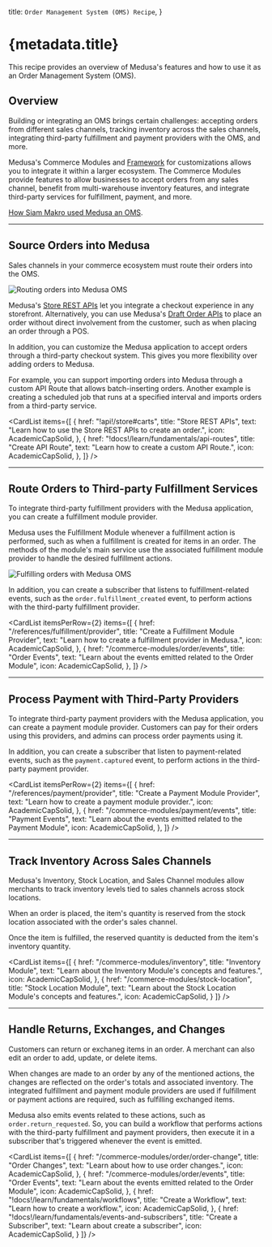 
  title: `Order Management System (OMS) Recipe`,
}

# {metadata.title}

This recipe provides an overview of Medusa's features and how to use it as an Order Management System (OMS).

## Overview

Building or integrating an OMS brings certain challenges: accepting orders from different sales channels, tracking inventory across the sales channels, integrating third-party fulfillment and payment providers with the OMS, and more.

Medusa's Commerce Modules and [Framework](!docs!/learn/fundamentals/framework) for customizations allows you to integrate it within a larger ecosystem. The Commerce Modules provide features to allow businesses to accept orders from any sales channel, benefit from multi-warehouse inventory features, and integrate third-party services for fulfillment, payment, and more.

<Note title="Related use-case">

[How Siam Makro used Medusa an OMS](https://medusajs.com/blog/makro-pro/).

</Note>

---

## Source Orders into Medusa

Sales channels in your commerce ecosystem must route their orders into the OMS.

![Routing orders into Medusa OMS](https://res.cloudinary.com/dza7lstvk/image/upload/v1709032160/Medusa%20Book/oms-orders_zf5ta9.jpg)

Medusa's [Store REST APIs](!api!/store) let you integrate a checkout experience in any storefront. Alternatively, you can use Medusa's [Draft Order APIs](!api!/admin#draft-orders) to place an order without direct involvement from the customer, such as when placing an order through a POS.

In addition, you can customize the Medusa application to accept orders through a third-party checkout system. This gives you more flexibility over adding orders to Medusa.

For example, you can support importing orders into Medusa through a custom API Route that allows batch-inserting orders. Another example is creating a scheduled job that runs at a specified interval and imports orders from a third-party service.

<CardList items={[
  {
    href: "!api!/store#carts",
    title: "Store REST APIs",
    text: "Learn how to use the Store REST APIs to create an order.",
    icon: AcademicCapSolid,
  },
  {
    href: "!docs!/learn/fundamentals/api-routes",
    title: "Create API Route",
    text: "Learn how to create a custom API Route.",
    icon: AcademicCapSolid,
  },
]} />

<Card
  href="!docs!/learn/fundamentals/scheduled-jobs"
  title="Create Scheduled Jobs"
  text="Learn how to create a scheduled job."
  icon={AcademicCapSolid}
  className="mt-1"
/>

---

## Route Orders to Third-party Fulfillment Services

To integrate third-party fulfillment providers with the Medusa application, you can create a fulfillment module provider.

Medusa uses the Fulfillment Module whenever a fulfillment action is performed, such as when a fulfillment is created for items in an order. The methods of the module's main service use the associated fulfillment module provider to handle the desired fulfillment actions.

![Fulfilling orders with Medusa OMS](https://res.cloudinary.com/dza7lstvk/image/upload/v1709032184/Medusa%20Book/oms-fulfillment_qfrpdd.jpg)

In addition, you can create a subscriber that listens to fulfillment-related events, such as the `order.fulfillment_created` event, to perform actions with the third-party fulfillment provider.

<CardList itemsPerRow={2} items={[
  {
    href: "/references/fulfillment/provider",
    title: "Create a Fulfillment Module Provider",
    text: "Learn how to create a fulfillment provider in Medusa.",
    icon: AcademicCapSolid,
  },
  {
    href: "/commerce-modules/order/events",
    title: "Order Events",
    text: "Learn about the events emitted related to the Order Module",
    icon: AcademicCapSolid,
  },
]} />

<Card
  href="!docs!/learn/fundamentals/events-and-subscribers"
  title="Create a Subscriber"
  text="Learn about create a subscriber"
  icon={AcademicCapSolid}
  className="mt-1"
/>

---

## Process Payment with Third-Party Providers

To integrate third-party payment providers with the Medusa application, you can create a payment module provider. Customers can pay for their orders using this providers, and admins can process order payments using it.

In addition, you can create a subscriber that listen to payment-related events, such as the `payment.captured` event, to perform actions in the third-party payment provider.

<CardList itemsPerRow={2} items={[
  {
    href: "/references/payment/provider",
    title: "Create a Payment Module Provider",
    text: "Learn how to create a payment module provider.",
    icon: AcademicCapSolid,
  },
  {
    href: "/commerce-modules/payment/events",
    title: "Payment Events",
    text: "Learn about the events emitted related to the Payment Module",
    icon: AcademicCapSolid,
  },
]} />

<Card
  href="!docs!/learn/fundamentals/events-and-subscribers"
  title="Create a Subscriber"
  text="Learn about create a subscriber"
  icon={AcademicCapSolid}
  className="mt-1"
/>

---

## Track Inventory Across Sales Channels

Medusa's Inventory, Stock Location, and Sales Channel modules allow merchants to track inventory levels tied to sales channels across stock locations.

When an order is placed, the item's quantity is reserved from the stock location associated with the order's sales channel.

Once the item is fulfilled, the reserved quantity is deducted from the item's inventory quantity.

<CardList items={[
  {
    href: "/commerce-modules/inventory",
    title: "Inventory Module",
    text: "Learn about the Inventory Module's concepts and features.",
    icon: AcademicCapSolid,
  },
  {
    href: "/commerce-modules/stock-location",
    title: "Stock Location Module",
    text: "Learn about the Stock Location Module's concepts and features.",
    icon: AcademicCapSolid,
  }
]} />

<Card
  href="/commerce-modules/sales-channel"
  title="Sales Channel Module"
  text="Learn about the Sales Channel Module's concepts and features."
  icon={AcademicCapSolid}
  className="mt-1"
/>

---

## Handle Returns, Exchanges, and Changes

Customers can return or exchaneg items in an order. A merchant can also edit an order to add, update, or delete items.

When changes are made to an order by any of the mentioned actions, the changes are reflected on the order's totals and associated inventory. The integrated fulfillment and payment module providers are used if fulfillment or payment actions are required, such as fulfilling exchanged items.

Medusa also emits events related to these actions, such as `order.return_requested`. So, you can build a workflow that performs actions with the third-party fulfillment and payment providers, then execute it in a subscriber that's triggered whenever the event is emitted.

<CardList items={[
  {
    href: "/commerce-modules/order/order-change",
    title: "Order Changes",
    text: "Learn about how to use order changes.",
    icon: AcademicCapSolid,
  },
  {
    href: "/commerce-modules/order/events",
    title: "Order Events",
    text: "Learn about the events emitted related to the Order Module",
    icon: AcademicCapSolid,
  },
  {
    href: "!docs!/learn/fundamentals/workflows",
    title: "Create a Workflow",
    text: "Learn how to create a workflow.",
    icon: AcademicCapSolid,
  },
  {
    href: "!docs!/learn/fundamentals/events-and-subscribers",
    title: "Create a Subscriber",
    text: "Learn about create a subscriber",
    icon: AcademicCapSolid,
  }
]} />
